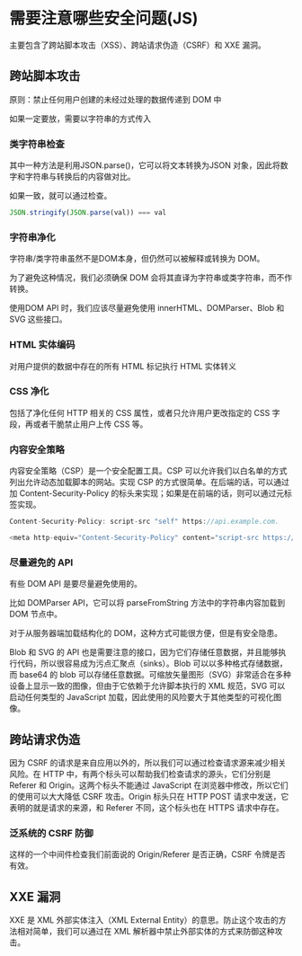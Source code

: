 # 需要注意哪些安全问题(JS)

主要包含了跨站脚本攻击（XSS）、跨站请求伪造（CSRF）和 XXE 漏洞。

## 跨站脚本攻击

原则：禁止任何用户创建的未经过处理的数据传递到 DOM 中

如果一定要放，需要以字符串的方式传入

### 类字符串检查

其中一种方法是利用JSON.parse()，它可以将文本转换为JSON 对象，因此将数字和字符串与转换后的内容做对比。

如果一致，就可以通过检查。

``` javascript
JSON.stringify(JSON.parse(val)) === val
```

### 字符串净化

字符串/类字符串虽然不是DOM本身，但仍然可以被解释或转换为 DOM。

为了避免这种情况，我们必须确保 DOM 会将其直译为字符串或类字符串，而不作转换。

使用DOM API 时，我们应该尽量避免使用 innerHTML、DOMParser、Blob 和 SVG 这些接口。

### HTML 实体编码

对用户提供的数据中存在的所有 HTML 标记执行 HTML 实体转义

### CSS 净化

包括了净化任何 HTTP 相关的 CSS 属性，或者只允许用户更改指定的 CSS 字段，再或者干脆禁止用户上传 CSS 等。

### 内容安全策略

内容安全策略（CSP）是一个安全配置工具。CSP 可以允许我们以白名单的方式列出允许动态加载脚本的网站。实现 CSP 的方式很简单。在后端的话，可以通过加 Content-Security-Policy 的标头来实现；如果是在前端的话，则可以通过元标签实现。

``` javascript
Content-Security-Policy: script-src "self" https://api.example.com.

<meta http-equiv="Content-Security-Policy" content="script-src https://www.example.com;">
```

### 尽量避免的 API

有些 DOM API 是要尽量避免使用的。

比如 DOMParser API，它可以将 parseFromString 方法中的字符串内容加载到 DOM 节点中。

对于从服务器端加载结构化的 DOM，这种方式可能很方便，但是有安全隐患。

Blob 和 SVG 的 API 也是需要注意的接口，因为它们存储任意数据，并且能够执行代码，所以很容易成为污点汇聚点（sinks）。Blob 可以以多种格式存储数据，而 base64 的 blob 可以存储任意数据。可缩放矢量图形（SVG）非常适合在多种设备上显示一致的图像，但由于它依赖于允许脚本执行的 XML 规范，SVG 可以启动任何类型的 JavaScript 加载，因此使用的风险要大于其他类型的可视化图像。

## 跨站请求伪造

因为 CSRF 的请求是来自应用以外的，所以我们可以通过检查请求源来减少相关风险。在 HTTP 中，有两个标头可以帮助我们检查请求的源头，它们分别是 Referer 和 Origin。这两个标头不能通过 JavaScript 在浏览器中修改，所以它们的使用可以大大降低 CSRF 攻击。Origin 标头只在 HTTP POST 请求中发送，它表明的就是请求的来源，和 Referer 不同，这个标头也在 HTTPS 请求中存在。

### 泛系统的 CSRF 防御

这样的一个中间件检查我们前面说的 Origin/Referer 是否正确，CSRF 令牌是否有效。

## XXE 漏洞

XXE 是 XML 外部实体注入（XML External Entity）的意思。防止这个攻击的方法相对简单，我们可以通过在 XML 解析器中禁止外部实体的方式来防御这种攻击。

